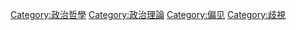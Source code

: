 {{Cat main|民粹主義}}
{{contrast|社團主義}}

[[Category:政治哲學|Category:政治哲學]]
[[Category:政治理論|Category:政治理論]]
[[Category:偏见|Category:偏见]]
[[Category:歧視|Category:歧視]]